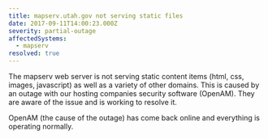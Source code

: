 ```yaml
---
title: mapserv.utah.gov not serving static files
date: 2017-09-11T14:00:23.000Z
severity: partial-outage
affectedSystems:
  - mapserv
resolved: true
---
```



The mapserv web server is not serving static content items (html, css, images, javascript) as well as a variety of other domains. This is caused by an outage with our hosting companies security software (OpenAM). They are aware of the issue and is working to resolve it.

<Update date="2017-09-11T09:40:00-06:00">
  OpenAM (the cause of the outage) has come back online and everything is operating normally.
</Update>
